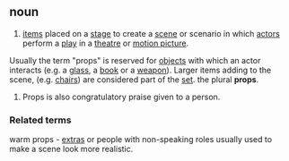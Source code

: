 ==noun==
# [[item]]s placed on a [[stage]] to create a [[scene]] or scenario in which [[actor]]s perform a [[play]] in a [[theatre]] or [[motion picture]].
Usually the term "props" is reserved for [[object]]s with which an actor interacts (e.g. a [[glass]], a [[book]] or a [[weapon]]). Larger items adding to the scene, (e.g. [[chair]]s) are considered part of the [[set]].
the plural '''props'''.
# Props is also congratulatory praise given to a person.

===Related terms===
warm props - [[extra]]s or people with non-speaking roles usually used to make a scene look more realistic.